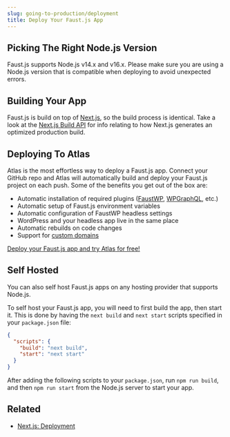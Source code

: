 ```yaml
---
slug: going-to-production/deployment
title: Deploy Your Faust.js App
---
```


## Picking The Right Node.js Version

Faust.js supports Node.js v14.x and v16.x. Please make sure you are using a Node.js version that is compatible when deploying to avoid unexpected errors.

## Building Your App

Faust.js is build on top of [Next.js](https://nextjs.org/), so the build process is identical. Take a look at the [Next.js Build API](https://nextjs.org/docs/deployment#nextjs-build-api) for info relating to how Next.js generates an optimized production build.

## Deploying To Atlas

Atlas is the most effortless way to deploy a Faust.js app. Connect your GitHub repo and Atlas will automatically build and deploy your Faust.js project on each push. Some of the benefits you get out of the box are:

- Automatic installation of required plugins ([FaustWP](https://wordpress.org/plugins/faustwp/), [WPGraphQL](https://wordpress.org/plugins/wp-graphql/), etc.)
- Automatic setup of Faust.js environment variables
- Automatic configuration of FaustWP headless settings
- WordPress and your headless app live in the same place
- Automatic rebuilds on code changes
- Support for [custom domains](https://wpengine.com/support/add-domain-in-user-portal/)

[Deploy your Faust.js app and try Atlas for free!](https://wpengine.com/atlas/#form)

## Self Hosted

You can also self host Faust.js apps on any hosting provider that supports Node.js.

To self host your Faust.js app, you will need to first build the app, then start it. This is done by having the `next build` and `next start` scripts specified in your `package.json` file:

```json title="package.json"
{
  "scripts": {
    "build": "next build",
    "start": "next start"
  }
}
```

After adding the following scripts to your `package.json`, run `npm run build`, and then `npm run start` from the Node.js server to start your app.

## Related

- [Next.js: Deployment](https://nextjs.org/docs/deployment)
